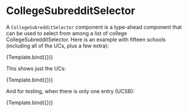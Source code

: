 
<Meta
  title="components/CollegeSubreddits/CollegeSubredditSelector"
  component={CollegeSubredditSelector}
/>

# CollegeSubredditSelector

A `CollegeSubredditSelector` component is a type-ahead component
that can be used to select from among a list of college CollegeSubredditSelector.
Here is an example with fifteen schools (including all of the UCs, plus
a few extra):
 

<Canvas>
  <Story name="Fifteen Schools" args={{ label: "Fifteen Schools", subreddits: collegeSubredditFixtures.fifteen }}>
    {Template.bind({})}
  </Story>
</Canvas>


This shows just the UCs:

<Canvas>
  <Story name="All UCs" args={{ label: "All UCs", subreddits: collegeSubredditFixtures.nineUCs }}>
    {Template.bind({})}
  </Story>
</Canvas>

And for testing, when there is only one entry (UCSB):

<Canvas>
  <Story name="UCSB Only" args={{ label: "UCSB Only", subreddits: collegeSubredditFixtures.UCSB }}>
    {Template.bind({})}
  </Story>
</Canvas>


